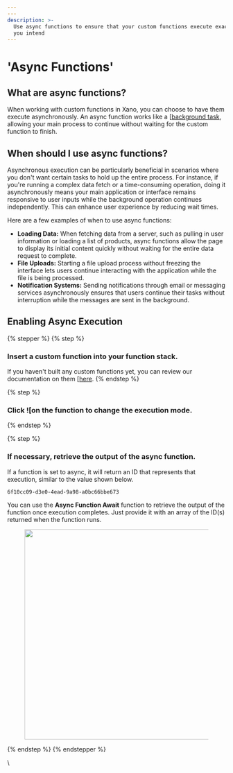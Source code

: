 ```yaml
---
---
description: >-
  Use async functions to ensure that your custom functions execute exactly as
  you intend
---
```


# 'Async Functions'

## What are async functions?

When working with custom functions in Xano, you can choose to have them execute asynchronously. An async function works like a [[background task](../background-tasks.mdx), allowing your main process to continue without waiting for the custom function to finish.

## When should I use async functions?

Asynchronous execution can be particularly beneficial in scenarios where you don't want certain tasks to hold up the entire process. For instance, if you're running a complex data fetch or a time-consuming operation, doing it asynchronously means your main application or interface remains responsive to user inputs while the background operation continues independently. This can enhance user experience by reducing wait times.

Here are a few examples of when to use async functions:

* **Loading Data:** When fetching data from a server, such as pulling in user information or loading a list of products, async functions allow the page to display its initial content quickly without waiting for the entire data request to complete.
* **File Uploads:** Starting a file upload process without freezing the interface lets users continue interacting with the application while the file is being processed.
* **Notification Systems:** Sending notifications through email or messaging services asynchronously ensures that users continue their tasks without interruption while the messages are sent in the background.

## Enabling Async Execution

{% stepper %}
{% step %}
### Insert a custom function into your function stack.

If you haven't built any custom functions yet, you can review our documentation on them [[here](../../functions/custom-functions.mdx).
{% endstep %}

{% step %}
### Click ![[](<../../../.gitbook/assets/CleanShot 2025-02-13 at 08.00.40.png>)on the function to change the execution mode.


{% endstep %}

{% step %}
### If necessary, retrieve the output of the async function.

If a function is set to async, it will return an ID that represents that execution, similar to the value shown below.

```
6f10cc09-d3e0-4ead-9a98-a0bc66bbe673
```

You can use the **Async Function Await** function to retrieve the output of the function once execution completes. Just provide it with an array of the ID(s) returned when the function runs.

<div align="left"><figure><img src="../../..//assets/CleanShot 2025-02-13 at 08.03.59.png" alt="" width="485" /><figcaption></figcaption></figure></div>
{% endstep %}
{% endstepper %}







\

